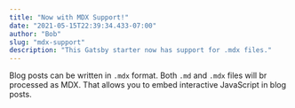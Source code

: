 ```yaml
---
title: "Now with MDX Support!"
date: "2021-05-15T22:39:34.433-07:00"
author: "Bob"
slug: "mdx-support"
description: "This Gatsby starter now has support for .mdx files."
---
```



Blog posts can be written in `.mdx` format. Both `.md` and `.mdx` files will br processed as MDX. That allows you to embed interactive JavaScript in blog posts.

<Example title="JSX in Markdown Files!" />
